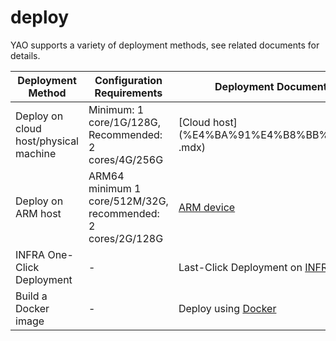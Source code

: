# deploy

YAO supports a variety of deployment methods, see related documents for details.

| Deployment Method                     | Configuration Requirements                                  | Deployment Documentation                       |
| ------------------------------------- | ----------------------------------------------------------- | ---------------------------------------------- |
| Deploy on cloud host/physical machine | Minimum: 1 core/1G/128G, Recommended: 2 cores/4G/256G       | [Cloud host](%E4%BA%91%E4%B8%BB%E6%9C%BA .mdx) |
| Deploy on ARM host                    | ARM64 minimum 1 core/512M/32G, recommended: 2 cores/2G/128G | [ARM device](ARM%E8%AE%BE%E5%A4%87.mdx)        |
| INFRA One-Click Deployment            | -                                                           | Last-Click Deployment on [INFRA](Infra.mdx)    |
| Build a Docker image                  | -                                                           | Deploy using [Docker](Docker.mdx)              |
